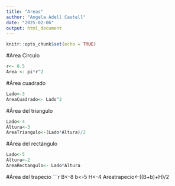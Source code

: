 ```yaml
---
title: "Areas"
author: "Angela Adell Castell"
date: "2025-02-06"
output: html_document
---
```


```r
knitr::opts_chunk$set(echo = TRUE)
```
#Area Circulo

```r

r<- 0.5
Area <- pi*r^2

```
#Área cuadrado
```r
Lado<-3
AreaCuadrado<- Lado^2
```
#Área del triangulo
```r
Lado<-4
Altura<-3
AreaTriangulo<-(Lado*Altura)/2
```
#Área del rectángulo
```r
Lado<-5
Altura<-2
AreaRectangulo<- Lado*Altura
```
#Área del trapecio
```r
B<-8
b<-5
H<-4
Areatrapecio<-((B+b)+H)/2